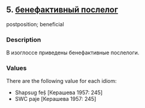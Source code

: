 ## 5. <a href =  'https://agricolamz.github.io/The_Circassian_Isoglosses_Database/5.html' target='_blank'>бенефактивный послелог</a>
postposition; beneficial

### Description

В изоглоссе приведены бенефактивные послелоги.

### Values
There are the following value for each idiom:

* Shapsug  feṣ̂ [Керашева 1957: 245] 
* SWC  paje [Керашева 1957: 245] 

